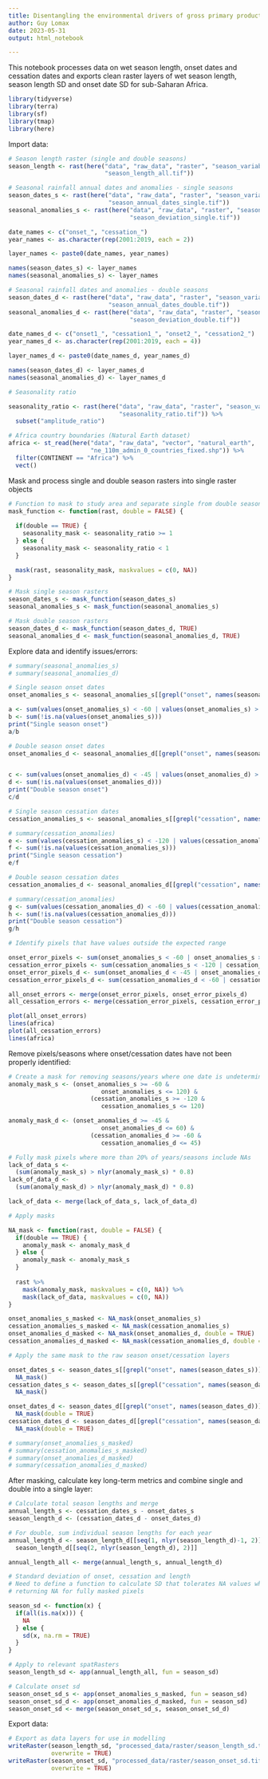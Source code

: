 ```yaml
---
title: Disentangling the environmental drivers of gross primary productivity in African rangelands - Seasonal anomaly calculation
author: Guy Lomax
date: 2023-05-31
output: html_notebook

---
```


This notebook processes data on wet season length, onset dates and cessation dates
and exports clean raster layers of wet season length, season length SD and onset
date SD for sub-Saharan Africa.

```r

library(tidyverse)
library(terra)
library(sf)
library(tmap)
library(here)

```

Import data:

```r

# Season length raster (single and double seasons)
season_length <- rast(here("data", "raw_data", "raster", "season_variables",
                           "season_length_all.tif"))

# Seasonal rainfall annual dates and anomalies - single seasons
season_dates_s <- rast(here("data", "raw_data", "raster", "season_variables",
                            "season_annual_dates_single.tif"))
seasonal_anomalies_s <- rast(here("data", "raw_data", "raster", "season_variables",
                                  "season_deviation_single.tif"))

date_names <- c("onset_", "cessation_")
year_names <- as.character(rep(2001:2019, each = 2))

layer_names <- paste0(date_names, year_names)

names(season_dates_s) <- layer_names
names(seasonal_anomalies_s) <- layer_names

# Seasonal rainfall dates and anomalies - double seasons
season_dates_d <- rast(here("data", "raw_data", "raster", "season_variables",
                            "season_annual_dates_double.tif"))
seasonal_anomalies_d <- rast(here("data", "raw_data", "raster", "season_variables",
                                  "season_deviation_double.tif"))

date_names_d <- c("onset1_", "cessation1_", "onset2_", "cessation2_")
year_names_d <- as.character(rep(2001:2019, each = 4))

layer_names_d <- paste0(date_names_d, year_names_d)

names(season_dates_d) <- layer_names_d
names(seasonal_anomalies_d) <- layer_names_d

# Seasonality ratio

seasonality_ratio <- rast(here("data", "raw_data", "raster", "season_variables",
                               "seasonality_ratio.tif")) %>%
  subset("amplitude_ratio")

# Africa country boundaries (Natural Earth dataset)
africa <- st_read(here("data", "raw_data", "vector", "natural_earth",
                       "ne_110m_admin_0_countries_fixed.shp")) %>%
  filter(CONTINENT == "Africa") %>%
  vect()

```

Mask and process single and double season rasters into single raster objects

``` r

# Function to mask to study area and separate single from double season pixels
mask_function <- function(rast, double = FALSE) {
  
  if(double == TRUE) {
    seasonality_mask <- seasonality_ratio >= 1
  } else {
    seasonality_mask <- seasonality_ratio < 1
  }

  mask(rast, seasonality_mask, maskvalues = c(0, NA))
}

# Mask single season rasters
season_dates_s <- mask_function(season_dates_s)
seasonal_anomalies_s <- mask_function(seasonal_anomalies_s)

# Mask double season rasters
season_dates_d <- mask_function(season_dates_d, TRUE)
seasonal_anomalies_d <- mask_function(seasonal_anomalies_d, TRUE)


```

Explore data and identify issues/errors:


```r

# summary(seasonal_anomalies_s)
# summary(seasonal_anomalies_d)

# Single season onset dates
onset_anomalies_s <- seasonal_anomalies_s[[grepl("onset", names(seasonal_anomalies_s))]]

a <- sum(values(onset_anomalies_s) < -60 | values(onset_anomalies_s) > 120, na.rm = TRUE)
b <- sum(!is.na(values(onset_anomalies_s)))
print("Single season onset")
a/b

# Double season onset dates
onset_anomalies_d <- seasonal_anomalies_d[[grepl("onset", names(seasonal_anomalies_d))]]


c <- sum(values(onset_anomalies_d) < -45 | values(onset_anomalies_d) > 60, na.rm = TRUE)
d <- sum(!is.na(values(onset_anomalies_d)))
print("Double season onset")
c/d

# Single season cessation dates
cessation_anomalies_s <- seasonal_anomalies_s[[grepl("cessation", names(seasonal_anomalies_s))]]

# summary(cessation_anomalies)
e <- sum(values(cessation_anomalies_s) < -120 | values(cessation_anomalies_s) > 120, na.rm = TRUE)
f <- sum(!is.na(values(cessation_anomalies_s)))
print("Single season cessation")
e/f

# Double season cessation dates
cessation_anomalies_d <- seasonal_anomalies_d[[grepl("cessation", names(seasonal_anomalies_d))]]

# summary(cessation_anomalies)
g <- sum(values(cessation_anomalies_d) < -60 | values(cessation_anomalies_d) > 45, na.rm = TRUE)
h <- sum(!is.na(values(cessation_anomalies_d)))
print("Double season cessation")
g/h

# Identify pixels that have values outside the expected range

onset_error_pixels <- sum(onset_anomalies_s < -60 | onset_anomalies_s > 120)
cessation_error_pixels <- sum(cessation_anomalies_s < -120 | cessation_anomalies_s > 120)
onset_error_pixels_d <- sum(onset_anomalies_d < -45 | onset_anomalies_d > 60)
cessation_error_pixels_d <- sum(cessation_anomalies_d < -60 | cessation_anomalies_d > 45)

all_onset_errors <- merge(onset_error_pixels, onset_error_pixels_d)
all_cessation_errors <- merge(cessation_error_pixels, cessation_error_pixels_d)

plot(all_onset_errors)
lines(africa)
plot(all_cessation_errors)
lines(africa)

```

Remove pixels/seasons where onset/cessation dates have not been properly
identified:

```r

# Create a mask for removing seasons/years where one date is undetermined
anomaly_mask_s <- (onset_anomalies_s >= -60 &
                          onset_anomalies_s <= 120) & 
                       (cessation_anomalies_s >= -120 &
                          cessation_anomalies_s <= 120)

anomaly_mask_d <- (onset_anomalies_d >= -45 &
                          onset_anomalies_d <= 60) & 
                       (cessation_anomalies_d >= -60 &
                          cessation_anomalies_d <= 45)

# Fully mask pixels where more than 20% of years/seasons include NAs
lack_of_data_s <- 
  (sum(anomaly_mask_s) > nlyr(anomaly_mask_s) * 0.8)
lack_of_data_d <- 
  (sum(anomaly_mask_d) > nlyr(anomaly_mask_d) * 0.8)

lack_of_data <- merge(lack_of_data_s, lack_of_data_d)

# Apply masks

NA_mask <- function(rast, double = FALSE) {
  if(double == TRUE) {
    anomaly_mask <- anomaly_mask_d
  } else {
    anomaly_mask <- anomaly_mask_s
  }
  
  rast %>%
    mask(anomaly_mask, maskvalues = c(0, NA)) %>%
    mask(lack_of_data, maskvalues = c(0, NA))
}

onset_anomalies_s_masked <- NA_mask(onset_anomalies_s)
cessation_anomalies_s_masked <- NA_mask(cessation_anomalies_s)
onset_anomalies_d_masked <- NA_mask(onset_anomalies_d, double = TRUE)
cessation_anomalies_d_masked <- NA_mask(cessation_anomalies_d, double = TRUE)

# Apply the same mask to the raw season onset/cessation layers

onset_dates_s <- season_dates_s[[grepl("onset", names(season_dates_s))]] %>%
  NA_mask()
cessation_dates_s <- season_dates_s[[grepl("cessation", names(season_dates_s))]] %>%
  NA_mask()

onset_dates_d <- season_dates_d[[grepl("onset", names(season_dates_d))]] %>%
  NA_mask(double = TRUE)
cessation_dates_d <- season_dates_d[[grepl("cessation", names(season_dates_d))]] %>%
  NA_mask(double = TRUE)

# summary(onset_anomalies_s_masked)
# summary(cessation_anomalies_s_masked)
# summary(onset_anomalies_d_masked)
# summary(cessation_anomalies_d_masked)

```

After masking, calculate key long-term metrics and combine single and double
into a single layer:

```r

# Calculate total season lengths and merge
annual_length_s <- cessation_dates_s - onset_dates_s
season_length_d <- (cessation_dates_d - onset_dates_d)

# For double, sum individual season lengths for each year
annual_length_d <- season_length_d[[seq(1, nlyr(season_length_d)-1, 2)]] +
  season_length_d[[seq(2, nlyr(season_length_d), 2)]]

annual_length_all <- merge(annual_length_s, annual_length_d)

# Standard deviation of onset, cessation and length
# Need to define a function to calculate SD that tolerates NA values while
# returning NA for fully masked pixels

season_sd <- function(x) {
  if(all(is.na(x))) {
    NA
  } else {
    sd(x, na.rm = TRUE)
  }
}

# Apply to relevant spatRasters
season_length_sd <- app(annual_length_all, fun = season_sd)

# Calculate onset sd
season_onset_sd_s <- app(onset_anomalies_s_masked, fun = season_sd)
season_onset_sd_d <- app(onset_anomalies_d_masked, fun = season_sd)
season_onset_sd <- merge(season_onset_sd_s, season_onset_sd_d)

```

Export data:

```r

# Export as data layers for use in modelling
writeRaster(season_length_sd, "processed_data/raster/season_length_sd.tif",
            overwrite = TRUE)
writeRaster(season_onset_sd, "processed_data/raster/season_onset_sd.tif",
            overwrite = TRUE)

```

